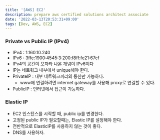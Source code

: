 ```yaml
---
title: '[AWS] EC2'
description: prepare aws certified solutions architect associate
date: '2022-03-13T20:53:31+09:00'
tags: [Dev, AWS, EC2]
---
```


### Private vs Public IP (IPv4)
- IPv4 : 1.160.10.240
- IPv6 : 3ffe:1900:4545:3:200:f8ff:fe21:67cf
- IPv4의 공간이 모자라 나온 개념이 IPv6이다
- IP는 네트워크 내부에서 unique해야 한다.
- PrivateIP : 내부 네트워크끼리의 통신만 가능하다.
    - www에 연결하려면 internet gateway를 사용해 proxy로 연결할 수 있다.
- PublicIP : 인터넷에서 접근이 가능하다.

### Elastic IP
- EC2 인스턴스를 시작할 때, public ip를 변경한다.
- 고정된 public IP가 필요할때는, Elastic IP를 설정해야 한다.
- 전반적으로 ElasticIP를 사용하지 않는 것이 좋다.
- DNS를 사용하자.
